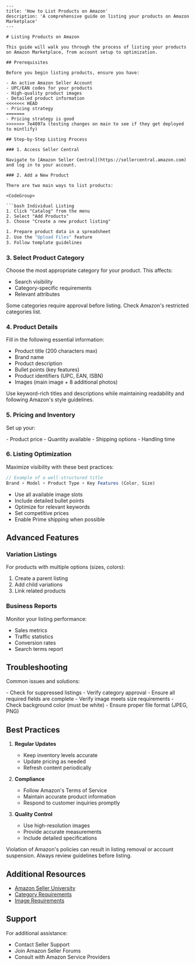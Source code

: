 ```mdx
---
title: 'How to List Products on Amazon'
description: 'A comprehensive guide on listing your products on Amazon Marketplace'
---

# Listing Products on Amazon

This guide will walk you through the process of listing your products on Amazon Marketplace, from account setup to optimization.

## Prerequisites

Before you begin listing products, ensure you have:

- An active Amazon Seller Account
- UPC/EAN codes for your products
- High-quality product images
- Detailed product information
<<<<<<< HEAD
- Pricing strategy
=======
- Pricing strategy is good
>>>>>>> 7e4097a (testing changes on main to see if they get deployed to mintlify)

## Step-by-Step Listing Process

### 1. Access Seller Central

Navigate to [Amazon Seller Central](https://sellercentral.amazon.com) and log in to your account.

### 2. Add a New Product

There are two main ways to list products:

<CodeGroup>

```bash Individual Listing
1. Click "Catalog" from the menu
2. Select "Add Products"
3. Choose "Create a new product listing"
```

```bash Bulk Upload
1. Prepare product data in a spreadsheet
2. Use the "Upload Files" feature
3. Follow template guidelines
```

</CodeGroup>

### 3. Select Product Category

Choose the most appropriate category for your product. This affects:
- Search visibility
- Category-specific requirements
- Relevant attributes

<Note>
Some categories require approval before listing. Check Amazon's restricted categories list.
</Note>

### 4. Product Details

Fill in the following essential information:

- Product title (200 characters max)
- Brand name
- Product description
- Bullet points (key features)
- Product identifiers (UPC, EAN, ISBN)
- Images (main image + 8 additional photos)

<Tip>
Use keyword-rich titles and descriptions while maintaining readability and following Amazon's style guidelines.
</Tip>

### 5. Pricing and Inventory

Set up your:

<Frame>
  - Product price
  - Quantity available
  - Shipping options
  - Handling time
</Frame>

### 6. Listing Optimization

Maximize visibility with these best practices:

```javascript
// Example of a well-structured title
Brand + Model + Product Type + Key Features (Color, Size)
```

- Use all available image slots
- Include detailed bullet points
- Optimize for relevant keywords
- Set competitive prices
- Enable Prime shipping when possible

## Advanced Features

### Variation Listings

For products with multiple options (sizes, colors):

1. Create a parent listing
2. Add child variations
3. Link related products

### Business Reports

Monitor your listing performance:
- Sales metrics
- Traffic statistics
- Conversion rates
- Search terms report

## Troubleshooting

Common issues and solutions:

<AccordionGroup>
  <Accordion title="Listing Not Visible">
    - Check for suppressed listings
    - Verify category approval
    - Ensure all required fields are complete
  </Accordion>

  <Accordion title="Image Issues">
    - Verify image meets size requirements
    - Check background color (must be white)
    - Ensure proper file format (JPEG, PNG)
  </Accordion>
</AccordionGroup>

## Best Practices

1. **Regular Updates**
   - Keep inventory levels accurate
   - Update pricing as needed
   - Refresh content periodically

2. **Compliance**
   - Follow Amazon's Terms of Service
   - Maintain accurate product information
   - Respond to customer inquiries promptly

3. **Quality Control**
   - Use high-resolution images
   - Provide accurate measurements
   - Include detailed specifications

<Warning>
Violation of Amazon's policies can result in listing removal or account suspension. Always review guidelines before listing.
</Warning>

## Additional Resources

- [Amazon Seller University](https://sellercentral.amazon.com/learn/)
- [Category Requirements](https://sellercentral.amazon.com/gp/help/external/200332540)
- [Image Requirements](https://sellercentral.amazon.com/gp/help/external/200270100)

## Support

For additional assistance:
- Contact Seller Support
- Join Amazon Seller Forums
- Consult with Amazon Service Providers

```
